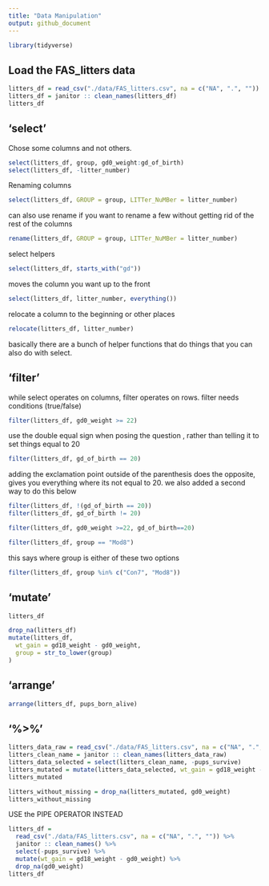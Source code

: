 ```yaml
---
title: "Data Manipulation"
output: github_document
---
```


```r
library(tidyverse)
```

## Load the FAS_litters data

```r
litters_df = read_csv("./data/FAS_litters.csv", na = c("NA", ".", ""))
litters_df = janitor :: clean_names(litters_df)
litters_df
```

## 'select'

Chose some columns and not others.

```r
select(litters_df, group, gd0_weight:gd_of_birth)
select(litters_df, -litter_number)
```

Renaming columns

```r
select(litters_df, GROUP = group, LITTer_NuMBer = litter_number)
```

can also use rename if you want to rename a few without getting rid of the rest of the columns

```r
rename(litters_df, GROUP = group, LITTer_NuMBer = litter_number)
```

select helpers

```r
select(litters_df, starts_with("gd"))
```

moves the column you want up to the front
```r
select(litters_df, litter_number, everything())
```

relocate a column to the beginning or other places
```r
relocate(litters_df, litter_number)
```

basically there are a bunch of helper functions that do things that you can also do with select.

## 'filter'

while select operates on columns, filter operates on rows. filter needs conditions (true/false)

```r
filter(litters_df, gd0_weight >= 22)
```

use the double equal sign when posing the question , rather than telling it to set things equal to 20

```r
filter(litters_df, gd_of_birth == 20)
```

adding the exclamation point outside of the parenthesis does the opposite, gives you everything where its not equal to 20. we also added a second way to do this below
```r
filter(litters_df, !(gd_of_birth == 20))
filter(litters_df, gd_of_birth != 20)
```

```r
filter(litters_df, gd0_weight >=22, gd_of_birth==20)
```

```r
filter(litters_df, group == "Mod8")
```

this says where group is either of these two options
```r
filter(litters_df, group %in% c("Con7", "Mod8"))
```

## 'mutate'
```r
litters_df
```

```r
drop_na(litters_df)
mutate(litters_df,
  wt_gain = gd18_weight - gd0_weight,
  group = str_to_lower(group)
)
```

## 'arrange'

```r
arrange(litters_df, pups_born_alive)
```

## '%>%'

```r
litters_data_raw = read_csv("./data/FAS_litters.csv", na = c("NA", ".", ""))
litters_clean_name = janitor :: clean_names(litters_data_raw)
litters_data_selected = select(litters_clean_name, -pups_survive)
litters_mutated = mutate(litters_data_selected, wt_gain = gd18_weight - gd0_weight)
litters_mutated

litters_without_missing = drop_na(litters_mutated, gd0_weight)
litters_without_missing
```

USE the PIPE OPERATOR INSTEAD

```r
litters_df = 
  read_csv("./data/FAS_litters.csv", na = c("NA", ".", "")) %>% 
  janitor :: clean_names() %>% 
  select(-pups_survive) %>% 
  mutate(wt_gain = gd18_weight - gd0_weight) %>% 
  drop_na(gd0_weight)
litters_df
```




